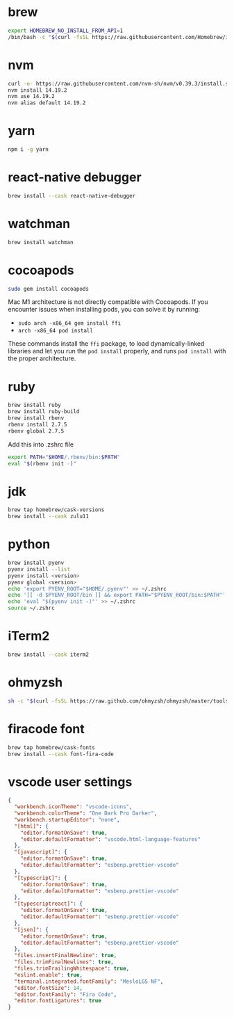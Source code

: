 # brew

```bash
export HOMEBREW_NO_INSTALL_FROM_API=1
/bin/bash -c "$(curl -fsSL https://raw.githubusercontent.com/Homebrew/install/master/install.sh)"
```

# nvm

```bash
curl -o- https://raw.githubusercontent.com/nvm-sh/nvm/v0.39.3/install.sh | bash
nvm install 14.19.2
nvm use 14.19.2
nvm alias default 14.19.2
```

# yarn

```bash
npm i -g yarn
```

# react-native debugger

```bash
brew install --cask react-native-debugger
```

# watchman

```bash
brew install watchman
```

# cocoapods

```bash
sudo gem install cocoapods
```

Mac M1 architecture is not directly compatible with Cocoapods.
If you encounter issues when installing pods, you can solve it by running:

- `sudo arch -x86_64 gem install ffi`
- `arch -x86_64 pod install`

These commands install the `ffi` package, to load dynamically-linked libraries and let you run the `pod install` properly, and runs `pod install` with the proper architecture.

# ruby

```bash
brew install ruby
brew install ruby-build
brew install rbenv
rbenv install 2.7.5
rbenv global 2.7.5
```

Add this into .zshrc file

```bash
export PATH="$HOME/.rbenv/bin:$PATH"
eval "$(rbenv init -)"
```

# jdk

```bash
brew tap homebrew/cask-versions
brew install --cask zulu11
```

# python

```bash
brew install pyenv
pyenv install --list
pyenv install <version>
pyenv global <version>
echo 'export PYENV_ROOT="$HOME/.pyenv"' >> ~/.zshrc
echo '[[ -d $PYENV_ROOT/bin ]] && export PATH="$PYENV_ROOT/bin:$PATH"' >> ~/.zshrc
echo 'eval "$(pyenv init -)"' >> ~/.zshrc
source ~/.zshrc
```

# iTerm2

```bash
brew install --cask iterm2
```

# ohmyzsh

```bash
sh -c "$(curl -fsSL https://raw.github.com/ohmyzsh/ohmyzsh/master/tools/install.sh)"
```

# firacode font

```bash
brew tap homebrew/cask-fonts
brew install --cask font-fira-code
```

# vscode user settings

```json
{
  "workbench.iconTheme": "vscode-icons",
  "workbench.colorTheme": "One Dark Pro Darker",
  "workbench.startupEditor": "none",
  "[html]": {
    "editor.formatOnSave": true,
    "editor.defaultFormatter": "vscode.html-language-features"
  },
  "[javascript]": {
    "editor.formatOnSave": true,
    "editor.defaultFormatter": "esbenp.prettier-vscode"
  },
  "[typescript]": {
    "editor.formatOnSave": true,
    "editor.defaultFormatter": "esbenp.prettier-vscode"
  },
  "[typescriptreact]": {
    "editor.formatOnSave": true,
    "editor.defaultFormatter": "esbenp.prettier-vscode"
  },
  "[json]": {
    "editor.formatOnSave": true,
    "editor.defaultFormatter": "esbenp.prettier-vscode"
  },
  "files.insertFinalNewline": true,
  "files.trimFinalNewlines": true,
  "files.trimTrailingWhitespace": true,
  "eslint.enable": true,
  "terminal.integrated.fontFamily": "MesloLGS NF",
  "editor.fontSize": 14,
  "editor.fontFamily": "Fira Code",
  "editor.fontLigatures": true
}
```
